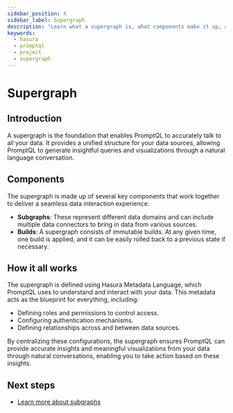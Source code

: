 ```yaml
---
sidebar_position: 4
sidebar_label: Supergraph
description: "Learn what a supergraph is, what components make it up, and how it works."
keywords:
  - hasura
  - promptql
  - project
  - supergraph
---
```


# Supergraph

## Introduction

A supergraph is the foundation that enables PromptQL to accurately talk to all your data. It provides a unified
structure for your data sources, allowing PromptQL to generate insightful queries and visualizations through a natural
language conversation.

## Components

The supergraph is made up of several key components that work together to deliver a seamless data interaction
experience:

- **Subgraphs**: These represent different data domains and can include multiple data connectors to bring in data from
  various sources.
- **Builds**: A supergraph consists of immutable builds. At any given time, one build is applied, and it can be easily
  rolled back to a previous state if necessary.

## How it all works

The supergraph is defined using Hasura Metadata Language, which PromptQL uses to understand and interact with your data.
This metadata acts as the blueprint for everything, including:

- Defining roles and permissions to control access.
- Configuring authentication mechanisms.
- Defining relationships across and between data sources.

By centralizing these configurations, the supergraph ensures PromptQL can provide accurate insights and meaningful
visualizations from your data through natural conversations, enabling you to take action based on these insights.

## Next steps

- [Learn more about subgraphs](/project-configuration/subgraphs/index.mdx)
